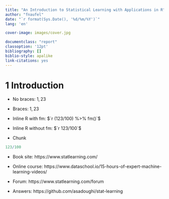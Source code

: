 ```yaml
--- 
title: "An Introduction to Statistical Learning with Applications in R"
author: "fnaufel"
date: "`r format(Sys.Date(), '%d/%m/%Y')`"
lang: 'en'

cover-image: images/cover.jpg

documentclass: "report"
classoption: '12pt'
bibliography: []
biblio-style: apalike
link-citations: yes
---
```


# 1 Introduction {-}


* No braces: $1,23$

* Braces: $1{,}23$

* Inline R with fm: $`r (123/100) %>% fm()`$

* Inline R without fm: $`r 123/100`$

* Chunk

```r
123/100
```




* Book site: https://www.statlearning.com/

* Online course: https://www.dataschool.io/15-hours-of-expert-machine-learning-videos/

* Forum: https://www.statlearning.com/forum

* Answers: https://github.com/asadoughi/stat-learning



